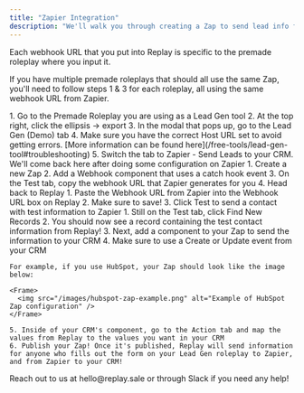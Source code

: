 ```yaml
---
title: "Zapier Integration"
description: "We'll walk you through creating a Zap to send lead info from the Lead Gen Roleplay to your CRM"
---
```


<Note>
Each webhook URL that you put into Replay is specific to the premade roleplay where you input it.

If you have multiple premade roleplays that should all use the same Zap, you'll need to follow steps 1 & 3 for each roleplay, all using the same webhook URL from Zapier.

</Note>

<Steps>
  <Step title="On Replay">
    1. Go to the Premade Roleplay you are using as a Lead Gen tool
    2. At the top right, click the ellipsis -> export
    3. In the modal that pops up, go to the Lead Gen (Demo) tab
    4. Make sure you have the correct Host URL set to avoid getting errors. [More information can be found here](/free-tools/lead-gen-tool#troubleshooting)
    5. Switch the tab to Zapier - Send Leads to your CRM. We'll come back here after doing some configuration on Zapier
  </Step>

<Step title="On Zapier">
  1. Create a new Zap 2. Add a Webhook component that uses a catch hook event 3.
  On the Test tab, copy the webhook URL that Zapier generates for you 4. Head
  back to Replay
</Step>

<Step title="Back on Replay">
  1. Paste the Webhook URL from Zapier into the Webhook URL box on Replay 2.
  Make sure to save! 3. Click Test to send a contact with test information to
  Zapier
</Step>

  <Step title="Back to Zapier">
    1. Still on the Test tab, click Find New Records
    2. You should now see a record containing the test contact information from Replay!
    3. Next, add a component to your Zap to send the information to your CRM
    4. Make sure to use a Create or Update event from your CRM

    For example, if you use HubSpot, your Zap should look like the image below:

    <Frame>
      <img src="/images/hubspot-zap-example.png" alt="Example of HubSpot Zap configuration" />
    </Frame>

    5. Inside of your CRM's component, go to the Action tab and map the values from Replay to the values you want in your CRM
    6. Publish your Zap! Once it's published, Replay will send information for anyone who fills out the form on your Lead Gen roleplay to Zapier, and from Zapier to your CRM!

  </Step>
</Steps>

<Note type="info">
  Reach out to us at hello@replay.sale or through Slack if you need any help!
</Note>
